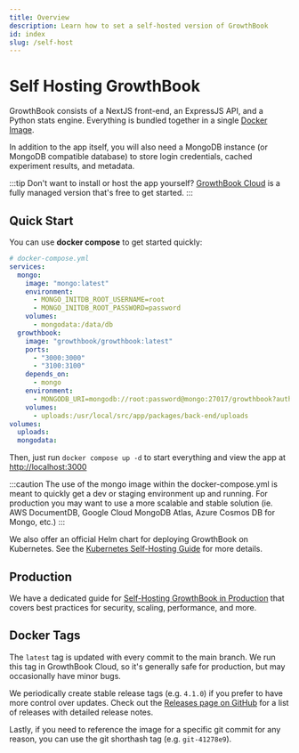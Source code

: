 ```yaml
---
title: Overview
description: Learn how to set a self-hosted version of GrowthBook
id: index
slug: /self-host
---
```



# Self Hosting GrowthBook

GrowthBook consists of a NextJS front-end, an ExpressJS API, and a Python stats engine. Everything is bundled together in a single [Docker Image](https://hub.docker.com/r/growthbook/growthbook).

In addition to the app itself, you will also need a MongoDB instance (or MongoDB compatible database) to store login credentials, cached experiment results, and metadata.

:::tip
Don't want to install or host the app yourself? <a href="https://app.growthbook.io">GrowthBook Cloud</a> is a fully managed
version that's free to get started.
:::

## Quick Start

You can use **docker compose** to get started quickly:

```yml
# docker-compose.yml
services:
  mongo:
    image: "mongo:latest"
    environment:
      - MONGO_INITDB_ROOT_USERNAME=root
      - MONGO_INITDB_ROOT_PASSWORD=password
    volumes:
      - mongodata:/data/db
  growthbook:
    image: "growthbook/growthbook:latest"
    ports:
      - "3000:3000"
      - "3100:3100"
    depends_on:
      - mongo
    environment:
      - MONGODB_URI=mongodb://root:password@mongo:27017/growthbook?authSource=admin
    volumes:
      - uploads:/usr/local/src/app/packages/back-end/uploads
volumes:
  uploads:
  mongodata:
```

Then, just run `docker compose up -d` to start everything and view the app at [http://localhost:3000](http://localhost:3000)

:::caution
The use of the mongo image within the docker-compose.yml is meant to quickly get a dev or staging environment up and running.
For production you may want to use a more scalable and stable solution (ie. AWS DocumentDB, Google Cloud MongoDB Atlas, Azure Cosmos DB for Mongo, etc.)
:::

We also offer an official Helm chart for deploying GrowthBook on Kubernetes. See the [Kubernetes Self-Hosting Guide](/self-host/kubernetes) for more details.

## Production

We have a dedicated guide for [Self-Hosting GrowthBook in Production](/self-host/production) that covers best practices for security, scaling, performance, and more.

## Docker Tags

The `latest` tag is updated with every commit to the main branch. We run this tag in GrowthBook Cloud, so it's generally safe for production, but may occasionally have minor bugs.

We periodically create stable release tags (e.g. `4.1.0`) if you prefer to have more control over updates. Check out the [Releases page on GitHub](https://github.com/growthbook/growthbook/releases) for a list of releases with detailed release notes.

Lastly, if you need to reference the image for a specific git commit for any reason, you can use the git shorthash tag (e.g. `git-41278e9`).
